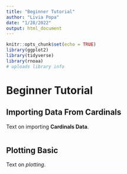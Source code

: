 ```yaml
---
title: "Beginner Tutorial"
author: "Livia Popa"
date: "1/28/2022"
output: html_document
---
```


```r
knitr::opts_chunk$set(echo = TRUE)
library(ggplot2)
library(tidyverse)
library(rnoaa)
# uploads library info
```

# Beginner Tutorial


## Importing Data From Cardinals

Text on importing **Cardinals Data**.

```r

```

## Plotting Basic 

Text on *plotting*. 

```r

```



